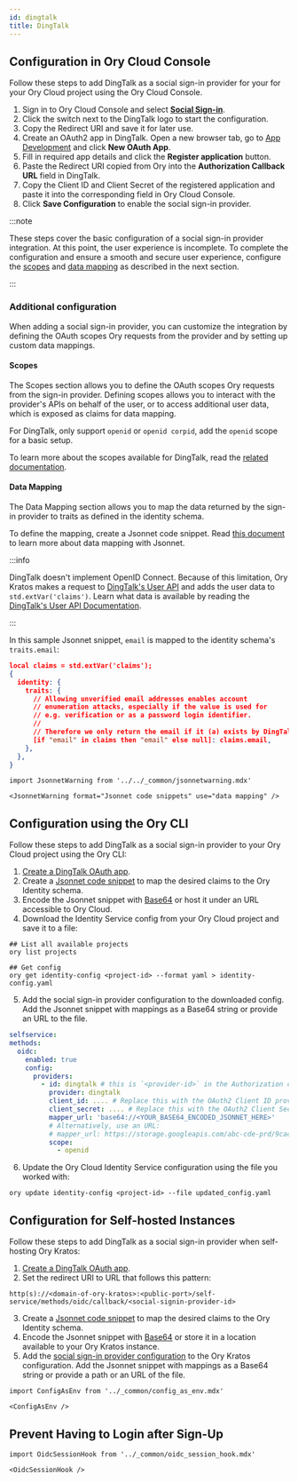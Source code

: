 ```yaml
---
id: dingtalk
title: DingTalk
---
```


## Configuration in Ory Cloud Console

Follow these steps to add DingTalk as a social sign-in provider for your for your Ory Cloud project using the Ory Cloud Console.

1. Sign in to Ory Cloud Console and select [**Social Sign-in**](https://console.ory.sh/projects/current/social-signin).
2. Click the switch next to the DingTalk logo to start the configuration.
3. Copy the Redirect URI and save it for later use.
4. Create an OAuth2 app in DingTalk. Open a new browser tab, go to
   [App Development](https://open-dev.dingtalk.com/fe/app#/corp/app) and click **New OAuth App**.
5. Fill in required app details and click the **Register application** button.
6. Paste the Redirect URI copied from Ory into the **Authorization Callback URL** field in DingTalk.
7. Copy the Client ID and Client Secret of the registered application and paste it into the corresponding field in Ory Cloud Console.
8. Click **Save Configuration** to enable the social sign-in provider.

:::note

These steps cover the basic configuration of a social sign-in provider integration. At this point, the user experience is
incomplete. To complete the configuration and ensure a smooth and secure user experience, configure the [scopes](#scopes) and
[data mapping](#data-mapping) as described in the next section.

:::

### Additional configuration

When adding a social sign-in provider, you can customize the integration by defining the OAuth scopes Ory requests from the
provider and by setting up custom data mappings.

#### Scopes

The Scopes section allows you to define the OAuth scopes Ory requests from the sign-in provider. Defining scopes allows you to
interact with the provider's APIs on behalf of the user, or to access additional user data, which is exposed as claims for data
mapping.

For DingTalk, only support `openid` or `openid corpid`, add the `openid` scope for a basic setup.

To learn more about the scopes available for DingTalk, read the
[related documentation](https://open.dingtalk.com/document/orgapp-server/tutorial-obtaining-user-personal-information).

#### Data Mapping

The Data Mapping section allows you to map the data returned by the sign-in provider to traits as defined in the identity schema.

To define the mapping, create a Jsonnet code snippet. Read
[this document](../../kratos/concepts/credentials/openid-connect-oidc-oauth2#data-mapping-with-jsonnet) to learn more about data
mapping with Jsonnet.

:::info

DingTalk doesn't implement OpenID Connect. Because of this limitation, Ory Kratos makes a request to
[DingTalk's User API](https://open.dingtalk.com/document/orgapp-server/dingtalk-retrieve-user-information) and adds the user data to
`std.extVar('claims')`. Learn what data is available by reading the
[DingTalk's User API Documentation](https://open.dingtalk.com/document/orgapp-server/dingtalk-retrieve-user-information).

:::

In this sample Jsonnet snippet, `email` is mapped to the identity schema's `traits.email`:

```json
local claims = std.extVar('claims');
{
  identity: {
    traits: {
      // Allowing unverified email addresses enables account
      // enumeration attacks, especially if the value is used for
      // e.g. verification or as a password login identifier.
      //
      // Therefore we only return the email if it (a) exists by DingTalk.
      [if "email" in claims then "email" else null]: claims.email,
    },
  },
}
```

```mdx-code-block
import JsonnetWarning from '../../_common/jsonnetwarning.mdx'

<JsonnetWarning format="Jsonnet code snippets" use="data mapping" />
```

## Configuration using the Ory CLI

Follow these steps to add DingTalk as a social sign-in provider to your Ory Cloud project using the Ory CLI:

1. [Create a DingTalk OAuth app](#configuration-in-ory-cloud-console).
2. Create a [Jsonnet code snippet](#data-mapping) to map the desired claims to the Ory Identity schema.
3. Encode the Jsonnet snippet with [Base64](https://www.base64encode.org/) or host it under an URL accessible to Ory Cloud.
4. Download the Identity Service config from your Ory Cloud project and save it to a file:

```shell
## List all available projects
ory list projects

## Get config
ory get identity-config <project-id> --format yaml > identity-config.yaml
```

5. Add the social sign-in provider configuration to the downloaded config. Add the Jsonnet snippet with mappings as a Base64
   string or provide an URL to the file.

```yaml
selfservice:
methods:
  oidc:
    enabled: true
    config:
      providers:
        - id: dingtalk # this is `<provider-id>` in the Authorization callback URL. DO NOT CHANGE IT ONCE SET!
          provider: dingtalk
          client_id: .... # Replace this with the OAuth2 Client ID provided by DingTalk
          client_secret: .... # Replace this with the OAuth2 Client Secret provided by DingTalk
          mapper_url: 'base64://<YOUR_BASE64_ENCODED_JSONNET_HERE>'
          # Alternatively, use an URL:
          # mapper_url: https://storage.googleapis.com/abc-cde-prd/9cac9717f007808bf17f22ce7f4295c739604b183f05ac4afb4
          scope:
            - openid
```

6. Update the Ory Cloud Identity Service configuration using the file you worked with:

```shell
ory update identity-config <project-id> --file updated_config.yaml
```

## Configuration for Self-hosted Instances

Follow these steps to add DingTalk as a social sign-in provider when self-hosting Ory Kratos:

1. [Create a DingTalk OAuth app](#configuration-in-ory-cloud-console).
2. Set the redirect URI to URL that follows this pattern:

```shell
http(s)://<domain-of-ory-kratos>:<public-port>/self-service/methods/oidc/callback/<social-signin-provider-id>
```

3. Create a [Jsonnet code snippet](#data-mapping) to map the desired claims to the Ory Identity schema.
4. Encode the Jsonnet snippet with [Base64](https://www.base64encode.org/) or store it in a location available to your Ory Kratos
   instance.
5. Add the [social sign-in provider configuration](#configuration-with-ory-cli) to the Ory Kratos configuration. Add the Jsonnet
   snippet with mappings as a Base64 string or provide a path or an URL of the file.

```mdx-code-block
import ConfigAsEnv from '../_common/config_as_env.mdx'

<ConfigAsEnv />
```

## Prevent Having to Login after Sign-Up

```mdx-code-block
import OidcSessionHook from '../_common/oidc_session_hook.mdx'

<OidcSessionHook />
```
